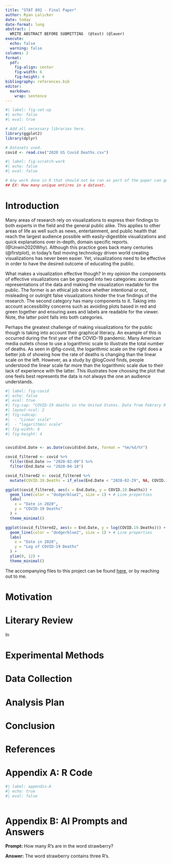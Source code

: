 ```yaml
---
title: "STAT 892 - Final Paper"
author: Ryan Lalicker
date: today
date-format: long
abstract: |
  WRITE ABSTRACT BEFORE SUBMITTING  (@test) (@lauer)
execute: 
  echo: false
  warning: false
columns: 2
format:
  pdf:
    fig-align: center
    fig-width: 6
    fig-height: 4
bibliography: references.bib
editor: 
  markdown: 
    wrap: sentence
---
```


```r
#| label: fig-set-up
#| echo: false
#| eval: true

# Add all necessary libraries here.
library(ggplot2)
library(dplyr)

# Datasets used.
covid <- read.csv("2020 US Covid Deaths.csv")

```

```r
#| label: fig-scratch-work
#| echo: false
#| eval: false

# Any work done in R that should not be ran as part of the paper can go here.
## EX: How many unique entires in a dataset.


```


# Introduction

Many areas of research rely on visualizations to express their findings to both experts in the field and the general public alike. This applies to other areas of life as well such as news, entertainment, and public health that  reach the largest audience possible with easily-digestible visualizations and quick explanations over in-depth, domain specific reports. (@Unwin2020Why). Although this practice goes back many centuries (@firstplot), in today's fast moving technology driven world creating visualizations has never been easier.  Yet, visualizations need to be effective in order to have the desired outcome of educating the public.

What makes a visualization effective though?  In my opinion the components of effective visualizations can be grouped into two categories: accurate representations of the data and making the visualization readable for the public.  The former is an ethical job since whether intentional or not, misleading or outright false visualizations hinder the true findings of the research. The second category has many components to it.  Taking into account accessibility concerns such as avoiding plots based in red and green together and ensuring axes and labels are readable for the viewer.  Note, the latter point falls into both categories.

Perhaps the greatest challenge of making visualizations for the public though is taking into account their graphical literacy.  An example of this is occurred during the first year of the COVID-19 pandemic.  Many American media outlets chose to use a logarithmic scale to illustrate the total number of deaths.  As seen in @fig-covid, the logarithmic scale on the right does a better job of showing how the rate of deaths is changing than the linear scale on the left.  However, as a study by @logCovid finds, people understood the linear scale far more than the logarithmic scale due to their lack of experience with the latter.  This illustrates how choosing the plot that one feels best represents the data is not always the one an audience understands.


```r
#| label: fig-covid
#| echo: false
#| eval: true
#| fig-cap: "COVID-19 deaths in the United States. Data from Febrary 9 through April 18, 2020.  Data provided by @COVIDdeaths."
#| layout-ncol: 2
#| fig-subcap: 
#|  - "Linear scale"
#|  - "logarithmic scale"
#| fig-width: 6
#| fig-height: 4


covid$End.Date <- as.Date(covid$End.Date, format = "%m/%d/%Y")

covid_filtered <- covid %>% 
  filter(End.Date >= "2020-02-09") %>%
  filter(End.Date <= "2020-04-18")

covid_filtered2 <- covid_filtered %>%
  mutate(COVID.19.Deaths = if_else(End.Date < "2020-02-29", NA, COVID.19.Deaths))

ggplot(covid_filtered, aes(x = End.Date, y = COVID.19.Deaths)) +
  geom_line(color = "dodgerblue2", size = 1) + # Line properties
  labs(
    x = "Date in 2020",
    y = "COVID-19 Deaths"
  ) +
  theme_minimal()

ggplot(covid_filtered2, aes(x = End.Date, y = log(COVID.19.Deaths))) +
  geom_line(color = "dodgerblue2", size = 1) + # Line properties
  labs(
    x = "Date in 2020",
    y = "Log of COVID-19 Deaths"
  ) +
  ylim(0, 12) +
  theme_minimal()

```




The accompanying files to this project can be found [here](https://github.com/RyanLalicker/STAT-892-Final), or by reaching out to me.


# Motivation

# Literary Review

In 

# Experimental Methods

# Data Collection

# Analysis Plan

# Conclusion


\newpage

# References

::: {#refs}
:::

\newpage

# Appendix A: R Code

```r
#| label: appendix-A
#| echo: true
#| eval: false



```
\newpage

# Appendix B: AI Prompts and Answers

**Prompt:** How many R's are in the word strawberry?

**Answer:** The word strawberry contains three R's.